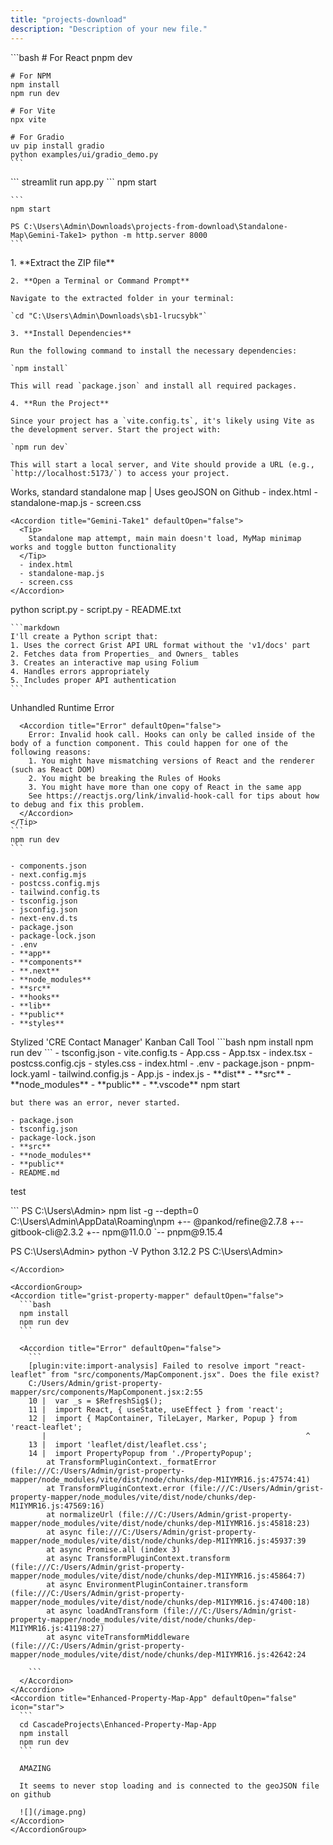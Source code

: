 ```yaml
---
title: "projects-download"
description: "Description of your new file."
---
```


<Tabs>
  <Tab title="React">
    ```bash
    # For React
    pnpm dev
    
    # For NPM
    npm install
    npm run dev
    
    # For Vite
    npx vite
    
    # For Gradio
    uv pip install gradio
    python examples/ui/gradio_demo.py
    ```
  </Tab>
  <Tab title="Streamlit">
    ```
    streamlit run app.py
    ```
  </Tab>
  <Tab title="GPT">
    npm start

    ```
    npm start
    
    PS C:\Users\Admin\Downloads\projects-from-download\Standalone-Map\Gemini-Take1> python -m http.server 8000
    ```
  </Tab>
  <Tab title="Bolt.new">
    1. **Extract the ZIP file**

    2. **Open a Terminal or Command Prompt**

    Navigate to the extracted folder in your terminal:

    `cd "C:\Users\Admin\Downloads\sb1-lrucsybk"`

    3. **Install Dependencies**

    Run the following command to install the necessary dependencies:

    `npm install`

    This will read `package.json` and install all required packages.

    4. **Run the Project**

    Since your project has a `vite.config.ts`, it's likely using Vite as the development server. Start the project with:

    `npm run dev`

    This will start a local server, and Vite should provide a URL (e.g., `http://localhost:5173/`) to access your project.
  </Tab>
</Tabs>

<AccordionGroup>
  <Accordion title="Standalone-Map" defaultOpen="false">
    <Tip>
      Works, standard standalone map  |  Uses geoJSON on Github
    </Tip>
    - index.html
    - standalone-map.js
    - screen.css

    <Accordion title="Gemini-Take1" defaultOpen="false">
      <Tip>
        Standalone map attempt, main main doesn't load, MyMap minimap works and toggle button functionality
      </Tip>
      - index.html
      - standalone-map.js
      - screen.css
    </Accordion>
  </Accordion>
  <Accordion title="Map-html-Grist" defaultOpen="false">
    <Tip>
      python script.py
    </Tip>
    - script.py
    - README.txt

    ```markdown
    I'll create a Python script that:
    1. Uses the correct Grist API URL format without the 'v1/docs' part
    2. Fetches data from Properties_ and Owners_ tables
    3. Creates an interactive map using Folium
    4. Handles errors appropriately
    5. Includes proper API authentication
    ```
  </Accordion>
  <Accordion title="grist-map-app" defaultOpen="false">
    <Tip>
      Unhandled Runtime Error

      <Accordion title="Error" defaultOpen="false">
        Error: Invalid hook call. Hooks can only be called inside of the body of a function component. This could happen for one of the following reasons:
        1. You might have mismatching versions of React and the renderer (such as React DOM)
        2. You might be breaking the Rules of Hooks
        3. You might have more than one copy of React in the same app
        See https://reactjs.org/link/invalid-hook-call for tips about how to debug and fix this problem.
      </Accordion>
    </Tip>
    ```
    npm run dev
    ```

    - components.json
    - next.config.mjs
    - postcss.config.mjs
    - tailwind.config.ts
    - tsconfig.json
    - jsconfig.json
    - next-env.d.ts
    - package.json
    - package-lock.json
    - .env
    - **app**
    - **components**
    - **.next**
    - **node_modules**
    - **src**
    - **hooks**
    - **lib**
    - **public**
    - **styles**
  </Accordion>
  <Accordion title="sandbox" defaultOpen="false">
    <Tip>
      Stylized 'CRE Contact Manager' Kanban Call Tool
    </Tip>
    <Accordion title="New Accordion" defaultOpen="false">
      ```bash
      npm install
      npm run dev
      ```
    </Accordion>
    - tsconfig.json
    - vite.config.ts
    - App.css
    - App.tsx
    - index.tsx
    - postcss.config.cjs
    - styles.css
    - index.html
    - .env
    - package.json
    - pnpm-lock.yaml
    - tailwind.config.js
    - App.js
    - index.js
    - **dist**
    - **src**
    - **node_modules**
    - **public**
    - **.vscode**
  </Accordion>
  <Accordion title="deepseek-calling-tool" defaultOpen="false">
    npm start

    but there was an error, never started. 

    - package.json
    - tsconfig.json
    - package-lock.json
    - **src**
    - **node_modules**
    - **public**
    - README.md
  </Accordion>
</AccordionGroup>

test

<Accordion title="Terminal" defaultOpen="false">
  ```
  PS C:\Users\Admin> npm list -g --depth=0
  C:\Users\Admin\AppData\Roaming\npm
  +-- @pankod/refine@2.7.8
  +-- gitbook-cli@2.3.2
  +-- npm@11.0.0
  `-- pnpm@9.15.4
  
  PS C:\Users\Admin> python -V
  Python 3.12.2
  PS C:\Users\Admin>
  ```
</Accordion>

<AccordionGroup>
  <Accordion title="grist-property-mapper" defaultOpen="false">
    ```bash
    npm install
    npm run dev
    ```

    <Accordion title="Error" defaultOpen="false">
      ```
      [plugin:vite:import-analysis] Failed to resolve import "react-leaflet" from "src/components/MapComponent.jsx". Does the file exist?
      C:/Users/Admin/grist-property-mapper/src/components/MapComponent.jsx:2:55
      10 |  var _s = $RefreshSig$();
      11 |  import React, { useState, useEffect } from 'react';
      12 |  import { MapContainer, TileLayer, Marker, Popup } from 'react-leaflet';
         |                                                          ^
      13 |  import 'leaflet/dist/leaflet.css';
      14 |  import PropertyPopup from './PropertyPopup';
          at TransformPluginContext._formatError (file:///C:/Users/Admin/grist-property-mapper/node_modules/vite/dist/node/chunks/dep-M1IYMR16.js:47574:41)
          at TransformPluginContext.error (file:///C:/Users/Admin/grist-property-mapper/node_modules/vite/dist/node/chunks/dep-M1IYMR16.js:47569:16)
          at normalizeUrl (file:///C:/Users/Admin/grist-property-mapper/node_modules/vite/dist/node/chunks/dep-M1IYMR16.js:45818:23)
          at async file:///C:/Users/Admin/grist-property-mapper/node_modules/vite/dist/node/chunks/dep-M1IYMR16.js:45937:39
          at async Promise.all (index 3)
          at async TransformPluginContext.transform (file:///C:/Users/Admin/grist-property-mapper/node_modules/vite/dist/node/chunks/dep-M1IYMR16.js:45864:7)
          at async EnvironmentPluginContainer.transform (file:///C:/Users/Admin/grist-property-mapper/node_modules/vite/dist/node/chunks/dep-M1IYMR16.js:47400:18)
          at async loadAndTransform (file:///C:/Users/Admin/grist-property-mapper/node_modules/vite/dist/node/chunks/dep-M1IYMR16.js:41198:27)
          at async viteTransformMiddleware (file:///C:/Users/Admin/grist-property-mapper/node_modules/vite/dist/node/chunks/dep-M1IYMR16.js:42642:24
      
      ```
    </Accordion>
  </Accordion>
  <Accordion title="Enhanced-Property-Map-App" defaultOpen="false" icon="star">
    ```
    cd CascadeProjects\Enhanced-Property-Map-App
    npm install
    npm run dev
    ```

    AMAZING

    It seems to never stop loading and is connected to the geoJSON file on github

    ![](/image.png)
  </Accordion>
</AccordionGroup>
